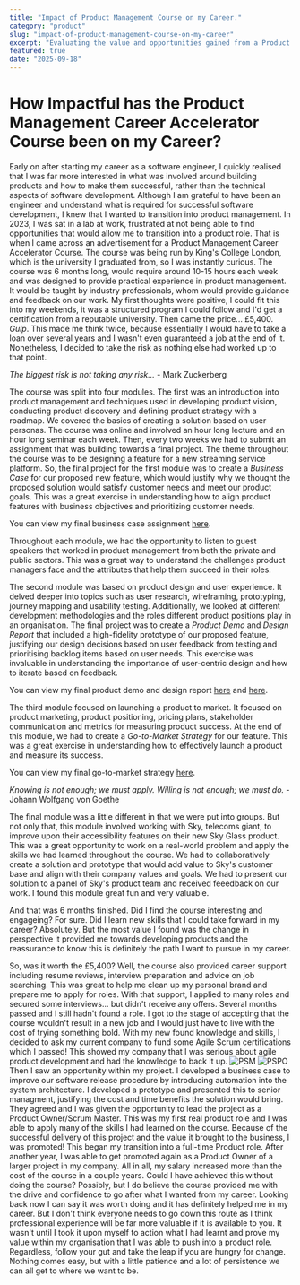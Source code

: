 ```yaml
---
title: "Impact of Product Management Course on my Career."
category: "product"
slug: "impact-of-product-management-course-on-my-career"
excerpt: "Evaluating the value and opportunities gained from a Product Management course."
featured: true
date: "2025-09-18"
---
```



# How Impactful has the Product Management Career Accelerator Course been on my Career?

Early on after starting my career as a software engineer, I quickly realised that I was far more interested in what was involved around building products and how to make them successful, rather than the technical aspects of software development. Although I am grateful to have been an engineer and understand what is required for successful software development, I knew that I wanted to transition into product management.
In 2023, I was sat in a lab at work, frustrated at not being able to find opportunities that would allow me to transition into a product role. That is when I came across an advertisement for a Product Management Career Accelerator Course. The course was being run by King's College London, which is the university I graduated from, so I was instantly curious. 
The course was 6 months long, would require around 10-15 hours each week and was designed to provide practical experience in product management. It would be taught by industry professionals, whom would provide guidance and feedback on our work. 
My first thoughts were positive, I could fit this into my weekends, it was a structured program I could follow and I'd get a certification from a reputable university. Then came the price... £5,400. _Gulp_. This made me think twice, because essentially I would have to take a loan over several years and I wasn't even guaranteed a job at the end of it. Nonetheless, I decided to take the risk as nothing else had worked up to that point.

_The biggest risk is not taking any risk..._ - Mark Zuckerberg

The course was split into four modules. The first was an introduction into product management and techniques used in developing product vision, conducting product discovery and defining product strategy with a roadmap. We covered the basics of creating a solution based on user personas. The course was online and involved an hour long lecture and an hour long seminar each week. Then, every two weeks we had to submit an assignment that was building towards a final project.
The theme throughout the course was to be designing a feature for a new streaming service platform. So, the final project for the first module was to create a *Business Case* for our proposed new feature, which would justify why we thought the proposed solution would satisfy customer needs and meet our product goals. This was a great exercise in understanding how to align product features with business objectives and prioritizing customer needs.

You can view my final business case assignment [here](/Assignment_Business_Case_Amin_Abdi.pdf).

Throughout each module, we had the opportunity to listen to guest speakers that worked in product management from both the private and public sectors. This was a great way to understand the challenges product managers face and the attributes that help them succeed in their roles.

The second module was based on product design and user experience. It delved deeper into topics such as user research, wireframing, prototyping, journey mapping and usability testing. Additionally, we looked at different development methodologies and the roles different product positions play in an organisation.
The final project was to create a *Product Demo* and *Design Report* that included a high-fidelity prototype of our proposed feature, justifying our design decisions based on user feedback from testing and prioritising backlog items based on user needs. This exercise was invaluable in understanding the importance of user-centric design and how to iterate based on feedback. 

You can view my final product demo and design report [here](/Product_Demo_Presentation.pptx) and [here](/Design_Report_Amin_Abdi.pdf).

The third module focused on launching a product to market. It focused on product marketing, product positioning, pricing plans, stakeholder communication and metrics for measuring product success. At the end of this module, we had to create a *Go-to-Market Strategy* for our feature. This was a great exercise in understanding how to effectively launch a product and measure its success. 

You can view my final go-to-market strategy [here](/GTM_Amin_Abdi.pdf).

_Knowing is not enough; we must apply. Willing is not enough; we must do._ - Johann Wolfgang von Goethe

The final module was a little different in that we were put into groups. But not only that, this module involved working with Sky, telecoms giant, to improve upon their accessibility features on their new Sky Glass product. This was a great opportunity to work on a real-world problem and apply the skills we had learned throughout the course. We had to collaboratively create a solution and prototype that would add value to Sky's customer base and align with their company values and goals. We had to present our solution to a panel of Sky's product team and received feeedback on our work. I found this module great fun and very valuable. 

And that was 6 months finished. 
Did I find the course interesting and engageing? For sure. Did I learn new skills that I could take forward in my career? Absolutely. But the most value I found was the change in perspective it provided me towards developing products and the reassurance to know this is definitely the path I want to pursue in my career. 

So, was it worth the £5,400? Well, the course also provided career support including resume reviews, interview preparation and advice on job searching. This was great to help me clean up my personal brand and prepare me to apply for roles. 
With that support, I applied to many roles and secured some interviews... but didn't receive any offers. Several months passed and I still hadn't found a role. I got to the stage of accepting that the course wouldn't result in a new job and I would just have to live with the cost of trying something bold.
With my new found knowledge and skills, I decided to ask my current company to fund some Agile Scrum certifications which I passed! This showed my company that I was serious about agile product development and had the knowledge to back it up.
![PSM](images/professional-scrum-master-i-psm-i.png) ![PSPO](images/professional-scrum-product-owner-i-pspo-i.png)
Then I saw an opportunity within my project. I developed a business case to improve our software release procedure by introducing automation into the system architecture. I developed a prototype and presented this to senior managment, justifying the cost and time benefits the solution would bring. They agreed and I was given the opportunity to lead the project as a Product Owner/Scrum Master. This was my first real product role and I was able to apply many of the skills I had learned on the course. 
Because of the successful delivery of this project and the value it brought to the business, I was promoted! This began my transition into a full-time Product role.
After another year, I was able to get promoted again as a Product Owner of a larger project in my company. All in all, my salary increased more than the cost of the course in a couple years. Could I have achieved this without doing the course? Possibly, but I do believe the course provided me with the drive and confidence to go after what I wanted from my career.
Looking back now I can say it was worth doing and it has definitely helped me in my career. But I don't think everyone needs to go down this route as I think professional experience will be far more valuable if it is available to you. It wasn't until I took it upon myself to action what I had learnt and prove my value within my organisation that I was able to push into a product role. 
Regardless, follow your gut and take the leap if you are hungry for change. Nothing comes easy, but with a little patience and a lot of persistence we can all get to where we want to be.  